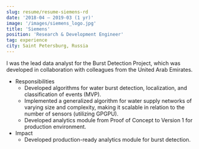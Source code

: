 ```yaml
---
slug: resume/resume-siemens-rd
date: '2018-04 – 2019-03 (1 yr)'
image: '/images/siemens_logo.jpg'
title: 'Siemens'
position: 'Research & Development Engineer'
tag: experience
city: Saint Petersburg, Russia
---
```

I was the lead data analyst for the Burst Detection Project, which was developed in collaboration with colleagues from the United Arab Emirates.

* Responsibilities
    *  Developed algorithms for water burst detection, localization, and classification of events (MVP).
    *  Implemented a generalized algorithm for water supply networks of varying size and complexity, making it scalable in relation to the number of sensors (utilizing GPGPU).
    *  Developed analytics module from Proof of Concept to Version 1 for production environment.
* Impact
    *  Developed production-ready analytics module for burst detection.

